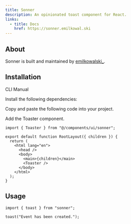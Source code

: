 ```yaml
---
title: Sonner
description: An opinionated toast component for React.
links:
  - title: Docs
    href: https://sonner.emilkowal.ski
---
```


<ComponentPreview name="sonner-demo" />

## About

Sonner is built and maintained by [emilkowalski\_](https://twitter.com/emilkowalski_).

## Installation

<InstallationTabs>

<TabsList>
  <TabsTrigger value="cli">CLI</TabsTrigger>
  <TabsTrigger value="manual">Manual</TabsTrigger>
</TabsList>

<TabsContent value="cli">

<PackageRunner command="nore-ui-cli@latest add sonner" />

</TabsContent>

<TabsContent value="manual">

<Steps>

<Step>Install the following dependencies:</Step>

<PackageInstaller name="sonner next-themes" />

<Alert variant="info" description="You can remove next-themes if you want." />

<Step>Copy and paste the following code into your project.</Step>

<ComponentSource name="sonner.tsx" type="component" />

<Step>Add the Toaster component.</Step>

```tsx highlight="1,9"
import { Toaster } from "@/components/ui/sonner";

export default function RootLayout({ children }) {
  return (
    <html lang="en">
      <head />
      <body>
        <main>{children}</main>
        <Toaster />
      </body>
    </html>
  );
}
```

</Steps>

</TabsContent>

</InstallationTabs>

## Usage

```tsx
import { toast } from "sonner";
```

```tsx
toast("Event has been created.");
```
